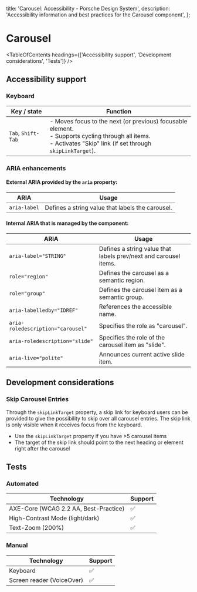 
  title: 'Carousel: Accessibility - Porsche Design System',
  description: 'Accessibility information and best practices for the Carousel component',
};

# Carousel <ComponentStatus tagName="p-carousel"></ComponentStatus>

<TableOfContents headings={['Accessibility support', 'Development considerations', 'Tests']} />

## Accessibility support

### Keyboard

| Key / state        | Function                                                                                                                                                              |
| ------------------ | --------------------------------------------------------------------------------------------------------------------------------------------------------------------- |
| `Tab`, `Shift-Tab` | - Moves focus to the next (or previous) focusable element. <br/>- Supports cycling through all items. <br/>- Activates "Skip" link (if set through `skipLinkTarget`). |

### ARIA enhancements

#### External **ARIA** provided by the `aria` property:

| ARIA         | Usage                                            |
| ------------ | ------------------------------------------------ |
| `aria-label` | Defines a string value that labels the carousel. |

#### Internal **ARIA** that is managed by the component:

| ARIA                              | Usage                                                            |
| --------------------------------- | ---------------------------------------------------------------- |
| `aria-label="STRING"`             | Defines a string value that labels prev/next and carousel items. |
| `role="region"`                   | Defines the carousel as a semantic region.                       |
| `role="group"`                    | Defines the carousel item as a semantic group.                   |
| `aria-labelledby="IDREF"`         | References the accessible name.                                  |
| `aria-roledescription="carousel"` | Specifies the role as "carousel".                                |
| `aria-roledescription="slide"`    | Specifies the role of the carousel item as "slide".              |
| `aria-live="polite"`              | Announces current active slide item.                             |

## Development considerations

### Skip Carousel Entries

Through the `skipLinkTarget` property, a skip link for keyboard users can be provided to give the possibility to skip
over all carousel entries. The skip link is only visible when it receives focus from the keyboard.

- Use the `skipLinkTarget` property if you have >5 carousel items
- The target of the skip link should point to the next heading or element right after the carousel

## Tests

### Automated

| Technology                            | Support |
| ------------------------------------- | ------- |
| AXE-Core (WCAG 2.2 AA, Best-Practice) | ✅      |
| High-Contrast Mode (light/dark)       | ✅      |
| Text-Zoom (200%)                      | ✅      |

### Manual

| Technology                | Support |
| ------------------------- | ------- |
| Keyboard                  | ✅      |
| Screen reader (VoiceOver) | ✅      |
